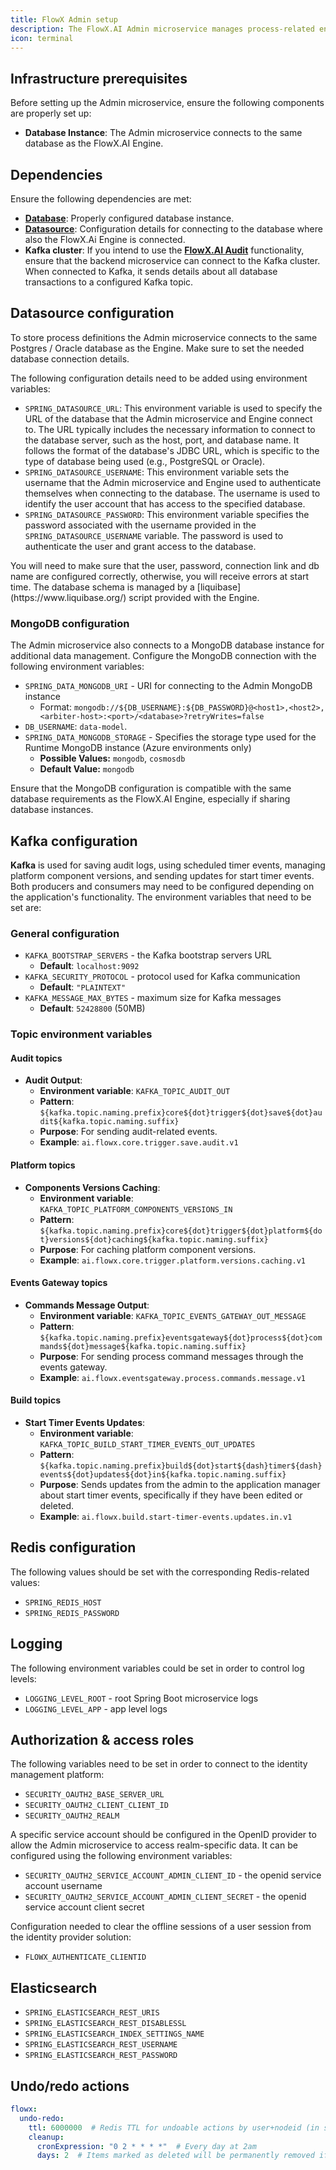 ```yaml
---
title: FlowX Admin setup
description: The FlowX.AI Admin microservice manages process-related entities and provides the REST API used by the FlowX.AI Designer. The processes defined here will be handled by the FlowX.AI Engine. The Admin microservice uses most of the same resources as the FlowX.AI Engine.
icon: terminal
---
```



## Infrastructure prerequisites

Before setting up the Admin microservice, ensure the following components are properly set up:

- **Database Instance**: The Admin microservice connects to the same database as the FlowX.AI Engine.


## Dependencies

Ensure the following dependencies are met:

- **[Database](#database-configuration)**: Properly configured database instance.
- **[Datasource](#datasource-configuration)**: Configuration details for connecting to the database where also the FlowX.Ai Engine is connected.
- **Kafka cluster**: If you intend to use the [**FlowX.AI Audit**](../../4.0/docs/platform-deep-dive/core-extensions/audit) functionality, ensure that the backend microservice can connect to the Kafka cluster. When connected to Kafka, it sends details about all database transactions to a configured Kafka topic.

## Datasource configuration

To store process definitions the Admin microservice connects to the same Postgres / Oracle database as the Engine. Make sure to set the needed database connection details.

The following configuration details need to be added using environment variables:

* `SPRING_DATASOURCE_URL`: This environment variable is used to specify the URL of the database that the Admin microservice and Engine connect to. The URL typically includes the necessary information to connect to the database server, such as the host, port, and database name. It follows the format of the database's JDBC URL, which is specific to the type of database being used (e.g., PostgreSQL or Oracle).
* `SPRING_DATASOURCE_USERNAME`: This environment variable sets the username that the Admin microservice and Engine used to authenticate themselves when connecting to the database. The username is used to identify the user account that has access to the specified database.
* `SPRING_DATASOURCE_PASSWORD`: This environment variable specifies the password associated with the username provided in the `SPRING_DATASOURCE_USERNAME` variable. The password is used to authenticate the user and grant access to the database.

<Warning>
You will need to make sure that the user, password, connection link and db name are configured correctly, otherwise, you will receive errors at start time.
</Warning>

<Info>
The database schema is managed by a [liquibase](https://www.liquibase.org/) script provided with the Engine.
</Info>


### MongoDB configuration

The Admin microservice also connects to a MongoDB database instance for additional data management. Configure the MongoDB connection with the following environment variables:

* `SPRING_DATA_MONGODB_URI` - URI for connecting to the Admin MongoDB instance
    * Format: `mongodb://${DB_USERNAME}:${DB_PASSWORD}@<host1>,<host2>,<arbiter-host>:<port>/<database>?retryWrites=false`
* `DB_USERNAME`: `data-model`.
* `SPRING_DATA_MONGODB_STORAGE` - Specifies the storage type used for the Runtime MongoDB instance (Azure environments only) 
  * **Possible Values:** `mongodb`, `cosmosdb`
  * **Default Value:** `mongodb`

<Info>
Ensure that the MongoDB configuration is compatible with the same database requirements as the FlowX.AI Engine, especially if sharing database instances.
</Info>


## Kafka configuration

**Kafka** is used for saving audit logs, using scheduled timer events, managing platform component versions, and sending updates for start timer events. Both producers and consumers may need to be configured depending on the application's functionality. The environment variables that need to be set are:

### General configuration

- `KAFKA_BOOTSTRAP_SERVERS` - the Kafka bootstrap servers URL  
  - **Default**: `localhost:9092`
- `KAFKA_SECURITY_PROTOCOL` - protocol used for Kafka communication  
  - **Default**: `"PLAINTEXT"`
- `KAFKA_MESSAGE_MAX_BYTES` - maximum size for Kafka messages  
  - **Default**: `52428800` (50MB)

### Topic environment variables

#### Audit topics

- **Audit Output**:
  - **Environment variable**: `KAFKA_TOPIC_AUDIT_OUT`
  - **Pattern**: `${kafka.topic.naming.prefix}core${dot}trigger${dot}save${dot}audit${kafka.topic.naming.suffix}`
  - **Purpose**: For sending audit-related events.
  - **Example**: `ai.flowx.core.trigger.save.audit.v1`

#### Platform topics

- **Components Versions Caching**:
  - **Environment variable**: `KAFKA_TOPIC_PLATFORM_COMPONENTS_VERSIONS_IN`
  - **Pattern**: `${kafka.topic.naming.prefix}core${dot}trigger${dot}platform${dot}versions${dot}caching${kafka.topic.naming.suffix}`
  - **Purpose**: For caching platform component versions.
  - **Example**: `ai.flowx.core.trigger.platform.versions.caching.v1`

#### Events Gateway topics

- **Commands Message Output**:
  - **Environment variable**: `KAFKA_TOPIC_EVENTS_GATEWAY_OUT_MESSAGE`
  - **Pattern**: `${kafka.topic.naming.prefix}eventsgateway${dot}process${dot}commands${dot}message${kafka.topic.naming.suffix}`
  - **Purpose**: For sending process command messages through the events gateway.
  - **Example**: `ai.flowx.eventsgateway.process.commands.message.v1`

#### Build topics

- **Start Timer Events Updates**:
  - **Environment variable**: `KAFKA_TOPIC_BUILD_START_TIMER_EVENTS_OUT_UPDATES`
  - **Pattern**: `${kafka.topic.naming.prefix}build${dot}start${dash}timer${dash}events${dot}updates${dot}in${kafka.topic.naming.suffix}`
  - **Purpose**: Sends updates from the admin to the application manager about start timer events, specifically if they have been edited or deleted.
  - **Example**: `ai.flowx.build.start-timer-events.updates.in.v1`


## Redis configuration

The following values should be set with the corresponding Redis-related values:

* `SPRING_REDIS_HOST`
* `SPRING_REDIS_PASSWORD`

## Logging

The following environment variables could be set in order to control log levels:

* `LOGGING_LEVEL_ROOT` - root Spring Boot microservice logs
* `LOGGING_LEVEL_APP` - app level logs

## Authorization & access roles

The following variables need to be set in order to connect to the identity management platform:

* `SECURITY_OAUTH2_BASE_SERVER_URL`
* `SECURITY_OAUTH2_CLIENT_CLIENT_ID`
* `SECURITY_OAUTH2_REALM`

A specific service account should be configured in the OpenID provider to allow the Admin microservice to access realm-specific data. It can be configured using the following environment variables:

* `SECURITY_OAUTH2_SERVICE_ACCOUNT_ADMIN_CLIENT_ID` - the openid service account username
* `SECURITY_OAUTH2_SERVICE_ACCOUNT_ADMIN_CLIENT_SECRET` - the openid service account client secret

Configuration needed to clear the offline sessions of a user session from the identity provider solution:

* `FLOWX_AUTHENTICATE_CLIENTID` 

<Card title="Configuring access rights for admin" href="./access-management/configuring-access-rights-for-admin">
</Card>

## Elasticsearch

* `SPRING_ELASTICSEARCH_REST_URIS`
* `SPRING_ELASTICSEARCH_REST_DISABLESSL`
* `SPRING_ELASTICSEARCH_INDEX_SETTINGS_NAME` 
* `SPRING_ELASTICSEARCH_REST_USERNAME`
* `SPRING_ELASTICSEARCH_REST_PASSWORD`


## Undo/redo actions

```yaml
flowx:
  undo-redo:
    ttl: 6000000  # Redis TTL for undoable actions by user+nodeid (in seconds)
    cleanup:
      cronExpression: "0 2 * * * *"  # Every day at 2am
      days: 2  # Items marked as deleted will be permanently removed if older than this number of days
```
